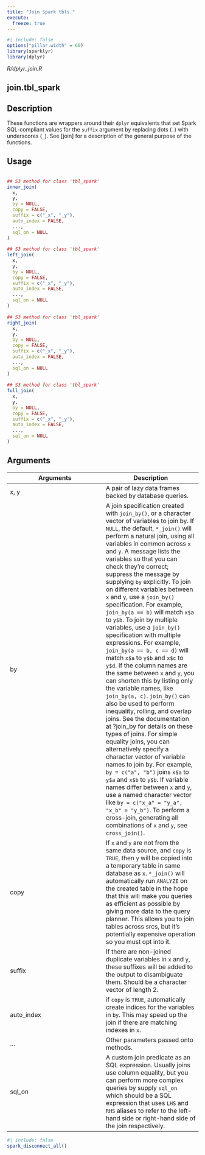 ```yaml
---
title: "Join Spark tbls."
execute:
  freeze: true
---
```


```r
#| include: false
options("pillar.width" = 60)
library(sparklyr) 
library(dplyr)
```

*R/dplyr_join.R*

## join.tbl_spark

## Description
 These functions are wrappers around their `dplyr` equivalents that set Spark SQL-compliant values for the `suffix` argument by replacing dots (`.`) with underscores (`_`). See [join] for a description of the general purpose of the functions. 


## Usage
```r
 
## S3 method for class 'tbl_spark'
inner_join( 
  x, 
  y, 
  by = NULL, 
  copy = FALSE, 
  suffix = c("_x", "_y"), 
  auto_index = FALSE, 
  ..., 
  sql_on = NULL 
) 
 
## S3 method for class 'tbl_spark'
left_join( 
  x, 
  y, 
  by = NULL, 
  copy = FALSE, 
  suffix = c("_x", "_y"), 
  auto_index = FALSE, 
  ..., 
  sql_on = NULL 
) 
 
## S3 method for class 'tbl_spark'
right_join( 
  x, 
  y, 
  by = NULL, 
  copy = FALSE, 
  suffix = c("_x", "_y"), 
  auto_index = FALSE, 
  ..., 
  sql_on = NULL 
) 
 
## S3 method for class 'tbl_spark'
full_join( 
  x, 
  y, 
  by = NULL, 
  copy = FALSE, 
  suffix = c("_x", "_y"), 
  auto_index = FALSE, 
  ..., 
  sql_on = NULL 
) 
```

## Arguments
|Arguments|Description|
|---|---|
| x, y | A pair of lazy data frames backed by database queries. |
| by | A join specification created with `join_by()`, or a character vector of variables to join by.  If `NULL`, the default, `*_join()` will perform a natural join, using all variables in common across `x` and `y`. A message lists the variables so that you can check they're correct; suppress the message by supplying `by` explicitly.  To join on different variables between `x` and `y`, use a `join_by()` specification. For example, `join_by(a == b)` will match `x$a` to `y$b`.  To join by multiple variables, use a `join_by()` specification with multiple expressions. For example, `join_by(a == b, c == d)` will match `x$a` to `y$b` and `x$c` to `y$d`. If the column names are the same between `x` and `y`, you can shorten this by listing only the variable names, like `join_by(a, c)`.  `join_by()` can also be used to perform inequality, rolling, and overlap joins. See the documentation at ?join_by for details on these types of joins.  For simple equality joins, you can alternatively specify a character vector of variable names to join by. For example, `by = c("a", "b")` joins `x$a` to `y$a` and `x$b` to `y$b`. If variable names differ between `x` and `y`, use a named character vector like `by = c("x_a" = "y_a", "x_b" = "y_b")`.  To perform a cross-join, generating all combinations of `x` and `y`, see `cross_join()`. |
| copy | If `x` and `y` are not from the same data source, and `copy` is `TRUE`, then `y` will be copied into a temporary table in same database as `x`. `*_join()` will automatically run `ANALYZE` on the created table in the hope that this will make you queries as efficient as possible by giving more data to the query planner.  This allows you to join tables across srcs, but it's potentially expensive operation so you must opt into it. |
| suffix | If there are non-joined duplicate variables in `x` and `y`, these suffixes will be added to the output to disambiguate them. Should be a character vector of length 2. |
| auto_index | if `copy` is `TRUE`, automatically create indices for the variables in `by`. This may speed up the join if there are matching indexes in `x`. |
| ... | Other parameters passed onto methods. |
| sql_on | A custom join predicate as an SQL expression. Usually joins use column equality, but you can perform more complex queries by supply `sql_on` which should be a SQL expression that uses `LHS` and `RHS` aliases to refer to the left-hand side or right-hand side of the join respectively. |








```r
#| include: false
spark_disconnect_all()
```
